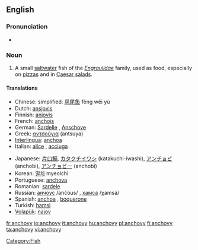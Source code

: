 ==English==
{{wikipedia}}

===Pronunciation===
*{{audio|en-us-anchovy.ogg|Audio (US)}}

===Noun===
{{en-noun|anchovies}}

#A small [[saltwater]] fish of the ''[[Engraulidae]]'' family, used as food, especially on [[pizza]]s and in [[Caesar salad]]s.

====Translations====
{{top}}
*Chinese: simplified: [[凤尾鱼]] fèng wěi yú 
*Dutch: [[ansjovis]] {{m}}
*Finnish: [[anjovis]]
*French: [[anchois]] {{m}}
*German: [[Sardelle]] {{f}}, [[Anschove]]
*Greek: [[αντσούγια]] (antsuya) {{f}}
*[[Interlingua]]: [[anchoa]] 
*Italian: [[alice]] {{f}}, [[acciuga]] {{f}}
{{mid}}
*Japanese: [[片口鰯]], [[カタクチイワシ]] (katakuchi-iwashi), [[アンチョビ]] (anchobi), [[アンチョビー]] (anchobī)
*Korean: [[멸치]] myeolchi
*Portuguese: [[anchova]] 
*Romanian: [[sardele]] {{f}}
*Russian: [[анчоус]] /ančóus/ {{m}}, [[хамса]] /χamsá/ {{f}}
*Spanish: [[anchoa]] {{f}}, [[boquerone]]
*Turkish: [[hamsi]]
*[[Volapük]]: [[najov]]
{{bottom}}

[[Category:Fish]]

[[fr:anchovy]]
[[io:anchovy]]
[[it:anchovy]]
[[hu:anchovy]]
[[pl:anchovy]]
[[fi:anchovy]]
[[ta:anchovy]]
[[vi:anchovy]]